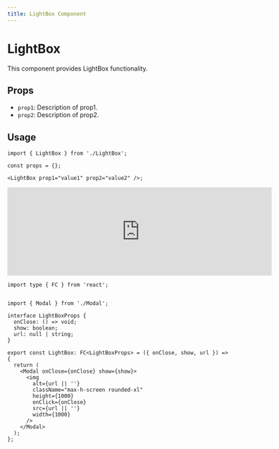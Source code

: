 ```yaml
---
title: LightBox Component
---
```


# LightBox

This component provides LightBox functionality.

## Props

- `prop1`: Description of prop1.
- `prop2`: Description of prop2.

## Usage

```tsx
import { LightBox } from './LightBox';

const props = {};

<LightBox prop1="value1" prop2="value2" />;
```

<iframe src="https://example.com" width="600" height="200" frameborder="0"></iframe>


```tsx
import type { FC } from 'react';


import { Modal } from './Modal';

interface LightBoxProps {
  onClose: () => void;
  show: boolean;
  url: null | string;
}

export const LightBox: FC<LightBoxProps> = ({ onClose, show, url }) => {
  return (
    <Modal onClose={onClose} show={show}>
      <img
        alt={url || ''}
        className="max-h-screen rounded-xl"
        height={1000}
        onClick={onClose}
        src={url || ''}
        width={1000}
      />
    </Modal>
  );
};
```